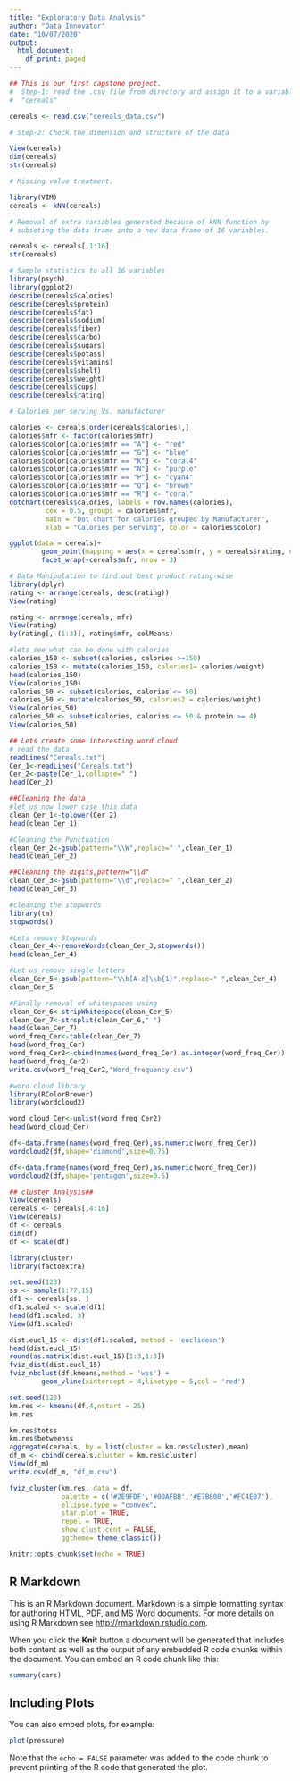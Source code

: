 ---
title: "Exploratory Data Analysis"
author: "Data Innovator"
date: "10/07/2020"
output:
  html_document:
    df_print: paged
---
```{r}
## This is our first capstone project.
#  Step-1: read the .csv file from directory and assign it to a variable
#  "cereals"

cereals <- read.csv("cereals_data.csv")
```

```{r}
# Step-2: Check the dimension and structure of the data

View(cereals)
dim(cereals)
str(cereals)
```


```{r}
# Missing value treatment.

library(VIM)
cereals <- kNN(cereals)
```

```{r}
# Removal of extra variables generated because of kNN function by 
# subseting the data frame into a new data frame of 16 variables.

cereals <- cereals[,1:16]
str(cereals)
```

```{r}
# Sample statistics to all 16 variables
library(psych)
library(ggplot2)
describe(cereals$calories)
describe(cereals$protein)
describe(cereals$fat)
describe(cereals$sodium)
describe(cereals$fiber)
describe(cereals$carbo)
describe(cereals$sugars)
describe(cereals$potass)
describe(cereals$vitamins)
describe(cereals$shelf)
describe(cereals$weight)
describe(cereals$cups)
describe(cereals$rating)
```

```{r}
# Calories per serving Vs. manufacturer

calories <- cereals[order(cereals$calories),]
calories$mfr <- factor(calories$mfr)
calories$color[calories$mfr == "A"] <- "red"
calories$color[calories$mfr == "G"] <- "blue"
calories$color[calories$mfr == "K"] <- "coral4"
calories$color[calories$mfr == "N"] <- "purple"
calories$color[calories$mfr == "P"] <- "cyan4"
calories$color[calories$mfr == "Q"] <- "brown"
calories$color[calories$mfr == "R"] <- "coral"
dotchart(cereals$calories, labels = row.names(calories),
         cex = 0.5, groups = calories$mfr,
         main = "Dot chart for calories grouped by Manufacturer",
         xlab = "Calories per serving", color = calories$color)
```

```{r}
ggplot(data = cereals)+
        geom_point(mapping = aes(x = cereals$mfr, y = cereals$rating, color = cereals$mfr)) + 
        facet_wrap(~cereals$mfr, nrow = 3)
```

```{r}
# Data Manipulation to find out best product rating-wise
library(dplyr)
rating <- arrange(cereals, desc(rating))
View(rating)

rating <- arrange(cereals, mfr)
View(rating)
by(rating[,-(1:3)], rating$mfr, colMeans)
```

```{r}
#lets see what can be done with calories
calories_150 <- subset(calories, calories >=150)
calories_150 <- mutate(calories_150, calories1= calories/weight)
head(calories_150)
View(calories_150)
calories_50 <- subset(calories, calories <= 50)
calories_50 <- mutate(calories_50, calories2 = calories/weight)
View(calories_50)
calories_50 <- subset(calories, calories <= 50 & protein >= 4)
View(calories_50)
```

```{r}
## Lets create some interesting word cloud
# read the data
readLines("Cereals.txt")
Cer_1<-readLines("Cereals.txt")
Cer_2<-paste(Cer_1,collapse=" ")
head(Cer_2)
```

```{r}
##Cleaning the data
#let us now lower case this data
clean_Cer_1<-tolower(Cer_2)
head(clean_Cer_1)
```

```{r}
#Cleaning the Punctuation
clean_Cer_2<-gsub(pattern="\\W",replace=" ",clean_Cer_1)
head(clean_Cer_2)
```

```{r}
##Cleaning the digits,pattern="\\d"
clean_Cer_3<-gsub(pattern="\\d",replace=" ",clean_Cer_2)
head(clean_Cer_3)
```

```{r}
#cleaning the stopwords
library(tm)
stopwords()
```

```{r}
#Lets remove Stopwords
clean_Cer_4<-removeWords(clean_Cer_3,stopwords())
head(clean_Cer_4)
```

```{r}
#Let us remove single letters
clean_Cer_5<-gsub(pattern="\\b[A-z]\\b{1}",replace=" ",clean_Cer_4)
clean_Cer_5
```

```{r}
#Finally removal of whitespaces using
clean_Cer_6<-stripWhitespace(clean_Cer_5)
clean_Cer_7<-strsplit(clean_Cer_6," ")
head(clean_Cer_7)
word_freq_Cer<-table(clean_Cer_7)
head(word_freq_Cer)
word_freq_Cer2<-cbind(names(word_freq_Cer),as.integer(word_freq_Cer))
head(word_freq_Cer2)
write.csv(word_freq_Cer2,"Word_frequency.csv")
```

```{r}
#word cloud library
library(RColorBrewer)
library(wordcloud2)     
```

```{r}
word_cloud_Cer<-unlist(word_freq_Cer2)
head(word_cloud_Cer)
```

```{r}
df<-data.frame(names(word_freq_Cer),as.numeric(word_freq_Cer))
wordcloud2(df,shape='diamond',size=0.75)
```

```{r}
df<-data.frame(names(word_freq_Cer),as.numeric(word_freq_Cer))
wordcloud2(df,shape='pentagon',size=0.5)
```

```{r}
## cluster Analysis##
View(cereals)
cereals <- cereals[,4:16]
View(cereals)
df <- cereals
dim(df)
df <- scale(df)
```

```{r}
library(cluster)
library(factoextra)
```


```{r}
set.seed(123)
ss <- sample(1:77,15)
df1 <- cereals[ss, ]
df1.scaled <- scale(df1)
head(df1.scaled, 3)
View(df1.scaled)
```

```{r}
dist.eucl_15 <- dist(df1.scaled, method = 'euclidean')
head(dist.eucl_15)
round(as.matrix(dist.eucl_15)[1:3,1:3])
fviz_dist(dist.eucl_15)
fviz_nbclust(df,kmeans,method = 'wss') +
        geom_vline(xintercept = 4,linetype = 5,col = 'red')
```

```{r}
set.seed(123)
km.res <- kmeans(df,4,nstart = 25)
km.res
```

```{r}
km.res$totss
km.res$betweenss
aggregate(cereals, by = list(cluster = km.res$cluster),mean)
df_m <- cbind(cereals,cluster = km.res$cluster)
View(df_m)
write.csv(df_m, "df_m.csv")
```

```{r}
fviz_cluster(km.res, data = df,
             palette = c('#2E9FDF','#00AFBB','#E7B800','#FC4E07'),
             ellipse.type = "convex",
             star.plot = TRUE,
             repel = TRUE,
             show.clust.cent = FALSE,
             ggtheme= theme_classic())
```














```{r setup, include=FALSE}
knitr::opts_chunk$set(echo = TRUE)
```

## R Markdown

This is an R Markdown document. Markdown is a simple formatting syntax for authoring HTML, PDF, and MS Word documents. For more details on using R Markdown see <http://rmarkdown.rstudio.com>.

When you click the **Knit** button a document will be generated that includes both content as well as the output of any embedded R code chunks within the document. You can embed an R code chunk like this:

```{r cars}
summary(cars)
```

## Including Plots

You can also embed plots, for example:

```{r pressure, echo=FALSE}
plot(pressure)
```

Note that the `echo = FALSE` parameter was added to the code chunk to prevent printing of the R code that generated the plot.
